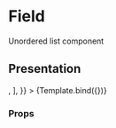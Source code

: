 

<Meta title="Django admin/RadioList" component={RadioList} />

# Field

Unordered list component


## Presentation

<Canvas>
  <Story
    name="Default"
    args={{
      children: [<Radio name="foo" label="foo" />, <Radio name="bar" label="bar" />],
    }}
  >
    {Template.bind({})}
  </Story>
</Canvas>

### Props

<ArgsTable story="Default" />
